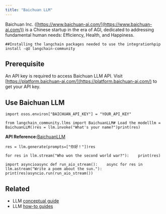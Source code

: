 ```yaml
---
title: "Baichuan LLM"
---
```


Baichuan Inc. ([https://www.baichuan-ai.com/](https://www.baichuan-ai.com/)) is a Chinese startup in the era of AGI, dedicated to addressing fundamental human needs: Efficiency, Health, and Happiness.

```
##Installing the langchain packages needed to use the integration%pip install -qU langchain-community
```

## Prerequisite

An API key is required to access Baichuan LLM API. Visit [https://platform.baichuan-ai.com/](https://platform.baichuan-ai.com/) to get your API key.

## Use Baichuan LLM

```
import osos.environ["BAICHUAN_API_KEY"] = "YOUR_API_KEY"
```

```
from langchain_community.llms import BaichuanLLM# Load the modelllm = BaichuanLLM()res = llm.invoke("What's your name?")print(res)
```

**API Reference:**[BaichuanLLM](https://python.langchain.com/api_reference/community/llms/langchain_community.llms.baichuan.BaichuanLLM.html)

```
res = llm.generate(prompts=["你好！"])res
```

```
for res in llm.stream("Who won the second world war?"):    print(res)
```

```
import asyncioasync def run_aio_stream():    async for res in llm.astream("Write a poem about the sun."):        print(res)asyncio.run(run_aio_stream())
```

## Related

* LLM [conceptual guide](/src/oss/concepts/text_llms)
* LLM [how-to guides](/src/oss/how_to/#llms)
